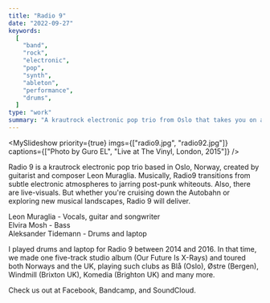 ```yaml
---
title: "Radio 9"
date: "2022-09-27"
keywords:
  [
    "band",
    "rock",
    "electronic",
    "pop",
    "synth",
    "ableton",
    "performance",
    "drums",
  ]
type: "work"
summary: "A krautrock electronic pop trio from Oslo that takes you on a sonic journey from subtle electronic atmospheres to jarring post-punk whiteouts."
---
```


<MySlideshow
  priority={true}
  imgs={["radio9.jpg", "radio92.jpg"]}
  captions={["Photo by Guro EL", "Live at The Vinyl, London, 2015"]}
/>

Radio 9 is a krautrock electronic pop trio based in Oslo, Norway, created by guitarist and composer Leon Muraglia. Musically, Radio9 transitions from subtle electronic atmospheres to jarring post-punk whiteouts. Also, there are live-visuals. But whether you're cruising down the Autobahn or exploring new musical landscapes, Radio 9 will deliver.

Leon Muraglia - Vocals, guitar and songwriter <br />
Elvira Mosh - Bass <br />
Aleksander Tidemann - Drums and laptop

I played drums and laptop for Radio 9 between 2014 and 2016. In that time, we made one five-track studio album (Our Future Is X​-​Rays) and toured both Norways and the UK, playing such clubs as Blå (Oslo), Østre (Bergen), Windmill (Brixton UK), Komedia (Brighton UK) and many more.

<MySpotifyPlayer embedUrl="https://bandcamp.com/EmbeddedPlayer/album=1863363418/size=large/bgcol=ffffff/linkcol=0687f5/artwork=small/transparent=true/" />

Check us out at <MyLink href="https://www.facebook.com/radio9">Facebook</MyLink>, <MyLink href="https://radio9.bandcamp.com">Bandcamp</MyLink>, and <MyLink href="http://soundcloud.com/radio9band">SoundCloud</MyLink>.
